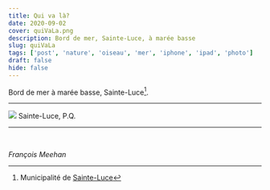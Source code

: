 ```yaml
---
title: Qui va là?
date: 2020-09-02
cover: quiVaLa.png
description: Bord de mer, Sainte-Luce, à marée basse
slug: quiVaLa
tags: ['post', 'nature', 'oiseau', 'mer', 'iphone', 'ipad', 'photo']
draft: false
hide: false
---
```



 Bord de mer à marée basse, Sainte-Luce[^1].


---


<Flex>
  <Card width={[ 256, 320 ]} mx='auto'>
    <Image src='quiVaLa.png'/>
    <Text>
      Sainte-Luce, P.Q.
    </Text>
  </Card>
</Flex>

---


<br/>

*François Meehan*

[^1]: Municipalité de [Sainte-Luce](https://sainteluce.ca/tourisme/activite.php)
